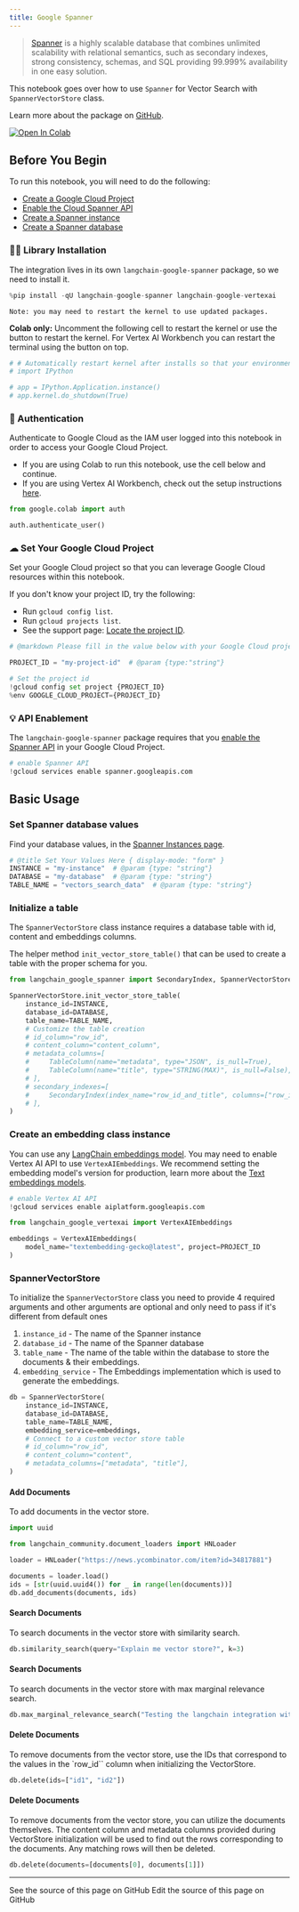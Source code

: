 ```yaml
---
title: Google Spanner
---
```


> [Spanner](https://cloud.google.com/spanner) is a highly scalable database that combines unlimited scalability with relational semantics, such as secondary indexes, strong consistency, schemas, and SQL providing 99.999% availability in one easy solution.

This notebook goes over how to use `Spanner` for Vector Search with `SpannerVectorStore` class.

Learn more about the package on [GitHub](https://github.com/googleapis/langchain-google-spanner-python/).

[![Open In Colab](https://colab.research.google.com/assets/colab-badge.svg)](https://colab.research.google.com/github/googleapis/langchain-google-spanner-python/blob/main/docs/vector_store.ipynb)

## Before You Begin

To run this notebook, you will need to do the following:

* [Create a Google Cloud Project](https://developers.google.com/workspace/guides/create-project)
* [Enable the Cloud Spanner API](https://console.cloud.google.com/flows/enableapi?apiid=spanner.googleapis.com)
* [Create a Spanner instance](https://cloud.google.com/spanner/docs/create-manage-instances)
* [Create a Spanner database](https://cloud.google.com/spanner/docs/create-manage-databases)

### 🦜🔗 Library Installation

The integration lives in its own `langchain-google-spanner` package, so we need to install it.

```python
%pip install -qU langchain-google-spanner langchain-google-vertexai
```

```output
Note: you may need to restart the kernel to use updated packages.
```

**Colab only:** Uncomment the following cell to restart the kernel or use the button to restart the kernel. For Vertex AI Workbench you can restart the terminal using the button on top.

```python
# # Automatically restart kernel after installs so that your environment can access the new packages
# import IPython

# app = IPython.Application.instance()
# app.kernel.do_shutdown(True)
```

### 🔐 Authentication

Authenticate to Google Cloud as the IAM user logged into this notebook in order to access your Google Cloud Project.

* If you are using Colab to run this notebook, use the cell below and continue.
* If you are using Vertex AI Workbench, check out the setup instructions [here](https://github.com/GoogleCloudPlatform/generative-ai/tree/main/setup-env).

```python
from google.colab import auth

auth.authenticate_user()
```

### ☁ Set Your Google Cloud Project

Set your Google Cloud project so that you can leverage Google Cloud resources within this notebook.

If you don't know your project ID, try the following:

* Run `gcloud config list`.
* Run `gcloud projects list`.
* See the support page: [Locate the project ID](https://support.google.com/googleapi/answer/7014113).

```python
# @markdown Please fill in the value below with your Google Cloud project ID and then run the cell.

PROJECT_ID = "my-project-id"  # @param {type:"string"}

# Set the project id
!gcloud config set project {PROJECT_ID}
%env GOOGLE_CLOUD_PROJECT={PROJECT_ID}
```

### 💡 API Enablement

The `langchain-google-spanner` package requires that you [enable the Spanner API](https://console.cloud.google.com/flows/enableapi?apiid=spanner.googleapis.com) in your Google Cloud Project.

```python
# enable Spanner API
!gcloud services enable spanner.googleapis.com
```

## Basic Usage

### Set Spanner database values

Find your database values, in the [Spanner Instances page](https://console.cloud.google.com/spanner?_ga=2.223735448.2062268965.1707700487-2088871159.1707257687).

```python
# @title Set Your Values Here { display-mode: "form" }
INSTANCE = "my-instance"  # @param {type: "string"}
DATABASE = "my-database"  # @param {type: "string"}
TABLE_NAME = "vectors_search_data"  # @param {type: "string"}
```

### Initialize a table

The `SpannerVectorStore` class instance requires a database table with id, content and embeddings columns.

The helper method `init_vector_store_table()` that can be used to create a table with the proper schema for you.

```python
from langchain_google_spanner import SecondaryIndex, SpannerVectorStore, TableColumn

SpannerVectorStore.init_vector_store_table(
    instance_id=INSTANCE,
    database_id=DATABASE,
    table_name=TABLE_NAME,
    # Customize the table creation
    # id_column="row_id",
    # content_column="content_column",
    # metadata_columns=[
    #     TableColumn(name="metadata", type="JSON", is_null=True),
    #     TableColumn(name="title", type="STRING(MAX)", is_null=False),
    # ],
    # secondary_indexes=[
    #     SecondaryIndex(index_name="row_id_and_title", columns=["row_id", "title"])
    # ],
)
```

### Create an embedding class instance

You can use any [LangChain embeddings model](/oss/python/integrations/text_embedding/).
You may need to enable Vertex AI API to use `VertexAIEmbeddings`. We recommend setting the embedding model's version for production, learn more about the [Text embeddings models](https://cloud.google.com/vertex-ai/docs/generative-ai/model-reference/text-embeddings).

```python
# enable Vertex AI API
!gcloud services enable aiplatform.googleapis.com
```

```python
from langchain_google_vertexai import VertexAIEmbeddings

embeddings = VertexAIEmbeddings(
    model_name="textembedding-gecko@latest", project=PROJECT_ID
)
```

### SpannerVectorStore

To initialize the `SpannerVectorStore` class you need to provide 4 required arguments and other arguments are optional and only need to pass if it's different from default ones

1. `instance_id` - The name of the Spanner instance
1. `database_id` - The name of the Spanner database
1. `table_name` - The name of the table within the database to store the documents & their embeddings.
1. `embedding_service` - The Embeddings implementation which is used to generate the embeddings.

```python
db = SpannerVectorStore(
    instance_id=INSTANCE,
    database_id=DATABASE,
    table_name=TABLE_NAME,
    embedding_service=embeddings,
    # Connect to a custom vector store table
    # id_column="row_id",
    # content_column="content",
    # metadata_columns=["metadata", "title"],
)
```

#### Add Documents

To add documents in the vector store.

```python
import uuid

from langchain_community.document_loaders import HNLoader

loader = HNLoader("https://news.ycombinator.com/item?id=34817881")

documents = loader.load()
ids = [str(uuid.uuid4()) for _ in range(len(documents))]
db.add_documents(documents, ids)
```

#### Search Documents

To search documents in the vector store with similarity search.

```python
db.similarity_search(query="Explain me vector store?", k=3)
```

#### Search Documents

To search documents in the vector store with max marginal relevance search.

```python
db.max_marginal_relevance_search("Testing the langchain integration with spanner", k=3)
```

#### Delete Documents

To remove documents from the vector store, use the IDs that correspond to the values in the `row_id`` column when initializing the VectorStore.

```python
db.delete(ids=["id1", "id2"])
```

#### Delete Documents

To remove documents from the vector store, you can utilize the documents themselves. The content column and metadata columns provided during VectorStore initialization will be used to find out the rows corresponding to the documents. Any matching rows will then be deleted.

```python
db.delete(documents=[documents[0], documents[1]])
```

---

<CardGroup cols={2}>
  <Card title="View Source" icon="eye" href="https://github.com/langchain-ai/docs/blob/main/src/oss/python/integrations/vectorstores/google_spanner.mdx">
    See the source of this page on GitHub
  </Card>
  <Card title="Edit Source" icon="pen-to-square" href="https://github.com/langchain-ai/docs/edit/main/src/oss/python/integrations/vectorstores/google_spanner.mdx">
    Edit the source of this page on GitHub
  </Card>
</CardGroup>
